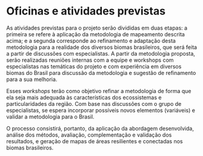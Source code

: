 # Oficinas e atividades previstas

As atividades previstas para o projeto serão divididas em duas etapas: a primeira se refere à aplicação da metodologia de mapeamento descrita acima; e a segunda corresponde ao refinamento e adaptação desta metodologia para a realidade dos diversos biomas brasileiros, que será feita a partir de discussões com especialistas.
A partir da metodologia proposta, serão realizadas reuniões internas com a equipe e workshops com especialistas nas temáticas do projeto e com experiência em diversos biomas do Brasil para discussão da metodologia e sugestão de refinamento para a sua melhoria. 

Esses _workshops_ terão como objetivo refinar a metodologia de forma que ela seja mais adequada às características dos ecossistemas e particularidades da região. Com base nas discussões com o grupo de especialistas, se espera incorporar possíveis novos elementos (variáveis) e validar a metodologia para o Brasil. 

O processo consistirá, portanto, da aplicação da abordagem desenvolvida, análise dos métodos, avaliação, complementação e validação dos resultados, e geração de mapas de áreas resilientes e conectadas nos biomas brasileiros.

